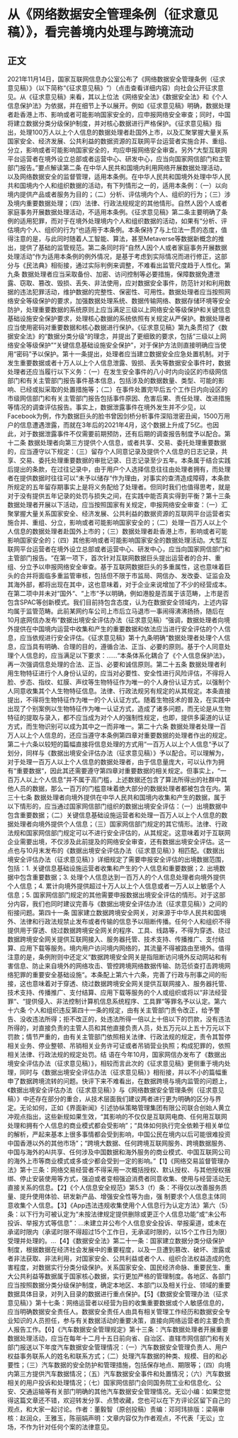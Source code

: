 # 从《网络数据安全管理条例（征求意见稿）》，看完善境内处理与跨境流动
## 正文
2021年11月14日，国家互联网信息办公室公布了《网络数据安全管理条例（征求意见稿）》（以下简称“《征求意见稿》“）（点击查看详细内容）向社会公开征求意见。从《征求意见稿》来看，其以上位法《网络安全法》《数据安全法》和《个人信息保护法》为依据，并在细节上予以展开。例如《征求意见稿》明确，数据处理者赴香港上市、影响或者可能影响国家安全的，应申报网络安全审查；同时，中国将建立数据分类分级保护制度，并对核心数据进行严格保护。《征求意见稿》指出，处理100万人以上个人信息的数据处理者赴国外上市，以及汇聚掌握大量关系国家安全、经济发展、公共利益的数据资源的互联网平台运营者实施合并、重组、分立，影响或者可能影响国家安全的，均应申报网络安全审查。另外“大型互联网平台运营者在境外设立总部或者运营中心、研发中心，应当向国家网信部门和主管部门报告。”要点解读第二条 在中华人民共和国境内利用网络开展数据处理活动，以及网络数据安全的监督管理，适用本条例。在中华人民共和国境外处理中华人民共和国境内个人和组织数据的活动，有下列情形之一的，适用本条例：（一）以向境内提供产品或者服务为目的；（二）分析、评估境内个人、组织的行为；（三）涉及境内重要数据处理；（四）法律、行政法规规定的其他情形。自然人因个人或者家庭事务开展数据处理活动，不适用本条例。《征求意见稿》第二条主要明确了条例的适用犯罪，而对于在境外处理境内个人和组织数据的活动，如果有“分析、评估境内个人、组织的行为“也适用于本条例。本条保持了与上位法一贯的态度，值得注意的是，与此同时随着人工智能、算法，甚至Metaverse等数据新概念的推出，提供了基础的监管规范。第二条同时将“自然人因个人或者家庭事务开展数据处理活动“作为适用本条例的例外情况，是基于考虑到实际情况而进行修正，这部分与《民法典》相衔接，通过实际判例来调整，不难看出监管尺度趋于人性化。第九条 数据处理者应当采取备份、加密、访问控制等必要措施，保障数据免遭泄露、窃取、篡改、毁损、丢失、非法使用，应对数据安全事件，防范针对和利用数据的违法犯罪活动，维护数据的完整性、保密性、可用性。数据处理者应当按照网络安全等级保护的要求，加强数据处理系统、数据传输网络、数据存储环境等安全防护，处理重要数据的系统原则上应当满足三级以上网络安全等级保护和关键信息基础设施安全保护要求，处理核心数据的系统依照有关规定从严保护。数据处理者应当使用密码对重要数据和核心数据进行保护。《征求意见稿》第九条贯彻了《数据安全法》的“数据分类分级“的理念，并提出了更细致的要求，包括“三级以上网络安全等级保护”“关键信息基础设施安全保护”，对于保护方法则直接明确应当使用“密码”予以保护。第十一条提出，处理者应当建立数据安全应急处置机制。对于发生重要数据或者十万人以上个人信息泄露、毁损、丢失等数据安全事件时，数据处理者还应当履行以下义务：（一）在发生安全事件的八小时内向设区的市级网信部门和有关主管部门报告事件基本信息，包括涉及的数据数量、类型、可能的影响、已经或拟采取的处置措施等；（二）在事件处置完毕后五个工作日内向设区的市级网信部门和有关主管部门报告包括事件原因、危害后果、责任处理、改进措施等情况的调查评估报告。事实上，数据泄露事件在境外发生并不少见，以Facebook为例，作为数据巨头的脸书曾因剑桥分析事件深陷泄密丑闻，1500万用户的信息遭遇泄露，而就在3年后的2021年4月，这个数据上升成了5亿。也因此，对于数据泄露事件不仅需要前期预防，还有后期的调查报告制度予以配合。第十二条 数据处理者向第三方提供个人信息，或者共享、交易、委托处理重要数据的，应当遵守以下规定：（三）留存个人同意记录及提供个人信息的日志记录，共享、交易、委托处理重要数据的审批记录、日志记录至少五年。本条属于结合实践后提出的条款，在过往记录中，由于用户个人选择信息往往由处理者拥有，而处理者在提供数据时往往可以“未予以储存“作为理由，对事实的查清造成障碍，本条款所规定的五年留存期事实上是将义务配给了处理者。但同时我们也值得思考，就是对于没有提供五年记录的处罚与损失之间，在实践中能否真实得到平衡？第十三条 数据处理者开展以下活动，应当按照国家有关规定，申报网络安全审查：（一）汇聚掌握大量关系国家安全、经济发展、公共利益的数据资源的互联网平台运营者实施合并、重组、分立，影响或者可能影响国家安全的；（二）处理一百万人以上个人信息的数据处理者赴国外上市的；（三）数据处理者赴香港上市，影响或者可能影响国家安全的；（四）其他影响或者可能影响国家安全的数据处理活动。大型互联网平台运营者在境外设立总部或者运营中心、研发中心，应当向国家网信部门和主管部门报告。“在第一项下，首次针对互联网数据巨头提出运营者的合并、重组、分立予以申报网络安全审查。基于互联网数据巨头的多重属性，这也意味着巨头的合并将面临多重监管审核，包括但不限于市监局、网信办、发改委、证监会及其海外部，都将出现在其中，这也意味着，对于企业来说增加了不少的经营成本。在第二项中并未对“国外“、“上市“予以明确，例如港股是否属于该范畴，上市是否包含SPAC等创新模式。我们目前持包含态度，认为在数据安全领域内，上述内容均属于监管范畴。此前某网约车公司上市后立马退市一事闹得沸沸扬扬，随后在10月底网信办发布“数据出境安全评估办法（征求意见稿）“强调，数据处理者向境外提供在中国境内运营中收集和产生的重要数据和依法应当进行安全评估的个人信息，应当依规进行安全评估。《征求意见稿》第十九条明确“数据处理者处理个人信息，应当具有明确、合理的目的，遵循合法、正当、必要的原则。基于个人同意处理个人信息的，应当满足以下要求：……“本条体系化耦合了《个人信息保护法》，再一次强调信息处理的合法、正当、必要和诚信原则。第二十五条 数据处理者利用生物特征进行个人身份认证的，应当对必要性、安全性进行风险评估，不得将人脸、步态、指纹、虹膜、声纹等生物特征作为唯一的个人身份认证方式，以强制个人同意收集其个人生物特征信息。法律、行政法规另有规定的从其规定。本条直接提出，不得将生物特征作为唯一的个人认证方式。随着生物技术的普及，在实践中出现了个别案例以生物特征作为唯一认证方式，造成了诸多问题，而无论是从生物特征的提取与录入，都不应当成为对个人的强制性规定，也即，提供多渠道的认证方式，而生物识别可以成为其中之一而非唯一。第二十六条 数据处理者处理一百万人以上个人信息的，还应当遵守本条例第四章对重要数据的处理者作出的规定。第二十六条以较短的篇幅直接将信息处理的方式用“一百万人以上个人信息“予以了划分，同样与《数据出境安全评估办法（征求意见稿）》予以配合。可以理解为，对于处理一百万人以上个人信息的数据处理者，由于信息量庞大，可以认作为拥有“重要数据“，因此其还需要遵守第四章对重要数据的相关规定。但事实上，“一百万人以上个人信息“并不属于高门槛，上述数据还包含了算法所得出的社群中其他人员的数据，那么一百万的门槛意味着绝大部分的数据处理者都被包含在内。第三十七条 数据处理者向境外提供在中华人民共和国境内收集和产生的数据，属于以下情形的，应当通过国家网信部门组织的数据出境安全评估：（一）出境数据中包含重要数据；（二）关键信息基础设施运营者和处理一百万人以上个人信息的数据处理者向境外提供个人信息；（三）国家网信部门规定的其它情形。法律、行政法规和国家网信部门规定可以不进行安全评估的，从其规定。这意味着对于互联网企业需要出境，不仅涉及此前提及的网络安全审查，还有数据出境安全评估。这一点也与10月末发布的《数据出境安全评估办法（征求意见稿）》相匹配。《数据出境安全评估办法（征求意见稿）》详细规定了需要申报安全评估的出境数据范围，包括：1. 关键信息基础设施运营者收集和产生的个人信息和重要数据；2. 出境数据中包含重要数据；3. 处理个人信息达到一百万人的个人信息处理者向境外提供个人信息；4. 累计向境外提供超过十万人以上个人信息或者一万人以上敏感个人信息；5. 国家网信部门规定的其他需要申报数据出境安全评估的情形。对于这部分内容，我们也同时建议完善与《数据出境安全评估办法（征求意见稿）》之间的衔接问题。第四十一条 国家建立数据跨境安全网关，对来源于中华人民共和国境外、法律和行政法规禁止发布或者传输的信息予以阻断传播。任何个人和组织不得提供用于穿透、绕过数据跨境安全网关的程序、工具、线路等，不得为穿透、绕过数据跨境安全网关提供互联网接入、服务器托管、技术支持、传播推广、支付结算、应用下载等服务。境内用户访问境内网络的，其流量不得被路由至境外。值得注意的是，条例附则中还定义“数据跨境安全网关是指阻断访问境外反动网站和有害信息、防止来自境外的网络攻击、管控跨境网络数据传输、防范侦查打击跨境网络犯罪的重要安全基础设施“。本条配上第六十六条，完善了行政与刑事之间的衔接，这也意味着对于穿透、绕过数据跨境安全网关提供互联网接入、服务器托管、技术支持、传播推广、支付结算、应用下载等服务的个人或组织或将以“非法经营罪“、“提供侵入、非法控制计算机信息系统程序、工具罪“等罪名予以认定。第六十六条 个人和组织违反第四十一条的规定，由有关主管部门责令改正，给予警告、没收违法所得；拒不改正的，处违法所得一倍以上十倍以下的罚款，没有违法所得的，对直接负责的主管人员和其他直接负责人员，处五万元以上五十万元以下罚款；情节严重的，由有关主管部门依照相关法律、行政法规的规定，责令其暂停相关业务、停业整顿、吊销相关业务许可证或者吊销营业执照；构成犯罪的，依照相关法律、行政法规的规定处罚。结 语在今年10月，国家网信办发布了《数据出境安全评估办法（征求意见稿）》，相较而言此次的《征求意见稿》更侧重于境内处理，同时与《数据出境安全评估办法（征求意见稿）》相衔接，并以不小的篇幅重申了数据跨境流转的问题。快评下来不难看出，在数据跨境与境内监管的问题上，《数据出境安全评估办法（征求意见稿）》与《网络数据安全管理条例（征求意见稿）》中还存在部分的重合，从技术层面我们建议两者进行更为明确的区分与界定。无论如何，正如《界面新闻》引述协纵策略管理集团有限公司联合创始人黄立冲观点指出，这些新规如果生效，“其影响的不仅仅是互联网电商、任何用互联网处理和拥有个人信息的商业模式都会受影响”；“具体如何执行完全依赖于相关单位的解析，严起来基本上很多事情都会受到影响，中国公民在境内以后可能很难投资中国香港以外的其他市场”；“跨境大数据、任何跨境互联网服务、跨境数据服务、中国与海外的AI共享、任何涉及中国数据和海外服务的商业模式、中国互联网公司的海外上市等商业模式或多或少都会受到一定的影响。”【1】《网络交易监督管理办法》第十三条：网络交易经营者不得采用一次概括授权、默认授权、与其他授权捆绑、停止安装使用等方式，强迫或者变相强迫消费者同意收集、使用与经营活动无直接关系的信息。【2】《个人信息安全规范》第5.3（f）条：不得仅以改善服务质量、提升使用体验、研发新产品、增强安全性等为由，强 制要求个人信息主体同意收集个人信息。【3】《App违法违规收集使用个人信息行为认定方法》第六（5）条：以下行为可被认定为“未按法律规定提供删除或更正个人信息功能”或“未公布投诉、举报方式等信息”：…未建立并公布个人信息安全投诉、举报渠道，或未在承诺时限内（承诺时限不得超过15个工作日，无承诺时限的，以15个工作日为限）受理并处理的。…【4】《数据安全法》第二十一条：国家建立数据分类分级保护制度，根据数据在经济社会发展中的重要程度，以及一旦遭到篡改、破坏、泄露或者非法获取、非法利用，对国家安全、公共利益或者个人、组织合法权益造成的危害程度，对数据实行分类分级保护。关系国家安全、国民经济命脉、重要民生、重大公共利益等数据属于国家核心数据，实行更加严格的管理制度。各地区、各部门应当按照数据分类分级保护制度，确定本地区、本部门以及相关行业、领域的重要数据具体目录，对列入目录的数据进行重点保护。【5】《数据安全管理办法（征求意见稿）》第十七条：网络运营者以经营为目的收集重要数据或个人敏感信息的，应当明确数据安全责任人。数据安全责任人由具有相关管理工作经历和数据安全专业知识的人员担任，参与有关数据活动的重要决策，直接向网络运营者的主要负责人报告工作。【6】《汽车数据安全管理规定》第十三条：汽车数据处理者开展重要数据处理活动，应当在每年十二月十五日前向省、自治区、直辖市网信部门和有关部门报送以下年度汽车数据安全管理情况：（一）汽车数据安全管理负责人、用户权益事务联系人的姓名和联系方式；（二）处理汽车数据的种类、规模、目的和必要性；（三）汽车数据的安全防护和管理措施，包括保存地点、期限等；（四）向境内第三方提供汽车数据情况；（五）汽车数据安全事件和处置情况；（六）汽车数据相关的用户投诉和处理情况；（七）国家网信部门会同国务院工业和信息化、公安、交通运输等有关部门明确的其他汽车数据安全管理情况。无讼小编：如果您觉得这篇文章还不错，欢迎转发分享、点赞收藏，您也可以在下方评论区留下自己的观点，和大家一起讨论。作者：董毅智（原创投稿）责编：邓珂玮排版：梁萌审核：赵润众，王雅玉，陈丽娟声明：文章内容仅为作者观点，不代表「无讼」立场，不作为针对任何个案的法律意见。